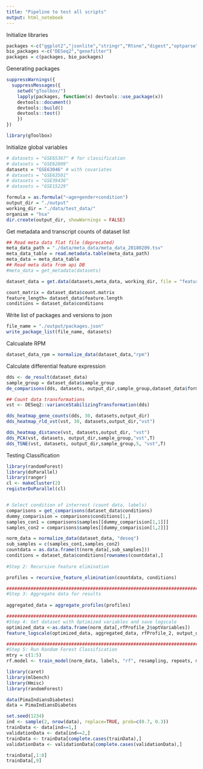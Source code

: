 ```yaml
---
title: "Pipeline to test all scripts"
output: html_notebook
---
```


Initialize libraries 
```r
packages <-c("ggplot2","jsonlite","stringr","Rtsne","digest","optparse","usdm", "caret", "e1071","httr","dplyr", "ranger", "randomForest","testthat")
bio_packages <-c("DESeq2","genefilter")
packages = c(packages, bio_packages)
```


Generating packages
```r

suppressWarnings({
  suppressMessages({
    setwd("gToolbox/")
    lapply(packages, function(x) devtools::use_package(x))
    devtools::document()
    devtools::build()  
    devtools::test()
    })
})

library(gToolbox)
```


Initialize global variables
```r

# datasets = "GSE65367" # for classification
# datasets = "GSE62809"
datasets = "GSE63046" # with covariates
# datasets = "GSE63501"
# datasets = "GSE39436"
# datasets = "GSE15229"

formula = as.formula("~age+gender+condition")
output_dir = "./output"
working_dir = "./data/test_data/"
organism = "hsa"
dir.create(output_dir, showWarnings = FALSE)

```

Get metadata and transcript counts of dataset list
```r

## Read meta data flat file (deprecated)
meta_data_path = "./data/meta_data/meta_data_20180209.tsv"
meta_data_table = read.metadata.table(meta_data_path)
meta_data = meta_data_table
## Read meta data from api DB
#meta_data = get_metadata(datasets)

dataset_data = get.data(datasets,meta_data, working_dir, file = "featureCounts.tsv", formula=formula)

count_matrix = dataset_data$count.matrix
feature_length= dataset_data$feature.length
conditions = dataset_data$conditions

```

Write list of packages and versions to json
```r
file_name = "./output/packages.json"
write_package_list(file_name, datasets)
```


Calcualate RPM
```r
dataset_data_rpm = normalize_data(dataset_data,"rpm")
```

Calculate differential feature expression
```r

dds <- de_result(dataset_data)
sample_group = dataset_data$sample_group
de_comparisons(dds, datasets, output_dir,sample_group,dataset_data$formula, T)

## Count data transformations 
vst <- DESeq2::varianceStabilizingTransformation(dds)

dds_heatmap_gene_counts(dds, 30, datasets,output_dir)
dds_heatmap_rld_vst(vst, 30, datasets,output_dir,"vst")

dds_heatmap_distance(vst, datasets,output_dir, "vst")
dds_PCA(vst, datasets, output_dir,sample_group,"vst",T)
dds_TSNE(vst, datasets, output_dir,sample_group,5, "vst",T)

```


Testing Classification
```r
library(randomForest)
library(doParallel)
library(ranger)
cl <- makeCluster(2)
registerDoParallel(cl)


# Select condition of interrest (count data, labels)
comparisons = get_comparisons(dataset_data$conditions)
dummy_comparision = comparisons$conditions[1,]
samples_con1 = comparisons$samples[[dummy_comparision[1,1]]]
samples_con2 = comparisons$samples[[dummy_comparision[1,2]]]

norm_data = normalize_data(dataset_data, "deseq")
sub_samples = c(samples_con1,samples_con2)
countdata = as.data.frame(t(norm_data[,sub_samples]))
conditions = dataset_data$conditions[rownames(countdata),]
  
#Step 2: Recursive feature elimination

profiles = recursive_feature_elimination(countdata, conditions)

#####################################################################################################################
#Step 3: Aggregate data for results
 
aggregated_data = aggregate_profiles(profiles)

#####################################################################################################################
#Step 4: Get dataset with Optimized variables and save logscale
optimized_data <-as.data.frame(norm_data[,rfProfile_2$optVariables])
feature_logscale(optimized_data, aggregated_data, rfProfile_2, output_dir)

#####################################################################################################################
#Step 5: Run Random Forest Classification
mtry = c(1:5)
rf.model <- train_model(norm_data, labels, "rf", resampling, repeats, mtry, stratified = F)


```

```r
library(caret)
library(mlbench)
library(Hmisc)
library(randomForest)

data(PimaIndiansDiabetes)
data = PimaIndiansDiabetes

set.seed(1234)
ind <- sample(2, nrow(data), replace=TRUE, prob=c(0.7, 0.3))
trainData <- data[ind==1,]
validationData <- data[ind==2,]
trainData <- trainData[complete.cases(trainData),]
validationData <- validationData[complete.cases(validationData),]

trainData[,1:8]
trainData[,9]
```
